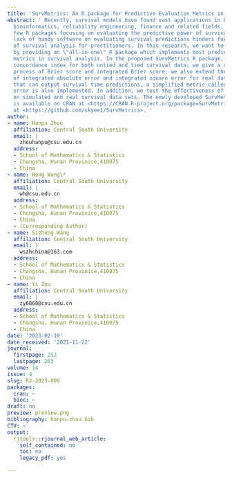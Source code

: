```yaml
---
title: 'SurvMetrics: An R package for Predictive Evaluation Metrics in Survival Analysis'
abstract: ' Recently, survival models have found vast applications in biostatistics,
  bioinformatics, reliability engineering, finance and related fields. But there are
  few R packages focusing on evaluating the predictive power of survival models. This
  lack of handy software on evaluating survival predictions hinders further applications
  of survival analysis for practitioners. In this research, we want to fill this gap
  by providing an \"all-in-one\" R package which implements most predictive evaluation
  metrics in survival analysis. In the proposed SurvMetrics R package, we implement
  concordance index for both untied and tied survival data; we give a new calculation
  process of Brier score and integrated Brier score; we also extend the applicability
  of integrated absolute error and integrated square error for real data. For models
  that can output survival time predictions, a simplified metric called mean absolute
  error is also implemented. In addition, we test the effectiveness of all these metrics
  on simulated and real survival data sets. The newly developed SurvMetrics R package
  is available on CRAN at <https://CRAN.R-project.org/package=SurvMetrics> and GitHub
  at <https://github.com/skyee1/SurvMetrics>. '
author:
- name: Hanpu Zhou
  affiliation: Central South University
  email: |
    zhouhanpu@csu.edu.cn
  address:
  - School of Mathematics & Statistics
  - Changsha, Hunan Provinice,410075
  - China
- name: Hong Wang\*
  affiliation: Central South University
  email: |
    wh@csu.edu.cn
  address:
  - School of Mathematics & Statistics
  - Changsha, Hunan Provinice,410075
  - China
  - (Corresponding Author)
- name: Sizheng Wang
  affiliation: Central South University
  email: |
    wszhchina@163.com
  address:
  - School of Mathematics & Statistics
  - Changsha, Hunan Provinice,410075
  - China
- name: Yi Zou
  affiliation: Central South University
  email: |
    zy6868@csu.edu.cn
  address:
  - School of Mathematics & Statistics
  - Changsha, Hunan Provinice,410075
  - China
date: '2023-02-10'
date_received: '2021-11-22'
journal:
  firstpage: 252
  lastpage: 263
volume: 14
issue: 4
slug: RJ-2023-009
packages:
  cran: ~
  bioc: ~
draft: no
preview: preview.png
bibliography: hanpu-zhou.bib
CTV: ~
output:
  rjtools::rjournal_web_article:
    self_contained: no
    toc: no
    legacy_pdf: yes

---
```

